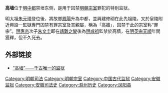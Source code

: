 {{unreferenced|time=2011-07-27T11:13:21+00:00}}
{{About|一个古代监狱|路易斯·汤姆林森的专辑|高墙 (路易斯·汤姆林森专辑)}}
'''高墙'''位于[[明中都遗址|明中都]]禁垣东侧，是用于囚禁[[明朝宗室|明朝宗室]]罪犯的特别监狱。

明太祖[[朱元璋|朱元璋]]登位後，將故鄉[[凤阳县|鳳陽]]升為中都，並興建修砌在此先祖陵。又於皇陵附近興設一監獄專門囚禁有罪宗室及其親屬，稱為「高牆」，囚禁于此的宗室称“罪宗”。[[建文帝|明惠帝]]次子[[朱文圭|朱文圭]]即在[[靖難之變|靖難之變]]後為[[明成祖|明成祖]]監禁於高牆，在[[明英宗|明英宗]][[天顺_(明朝)|天順]]年間獲釋，但不久死去。

== 外部链接 ==
*[https://web.archive.org/web/20150216225943/http://www.fynews.gov.cn/html/2010-10/8951.html “高墙”——千古唯一的监狱]

[[Category:明朝司法|Category:明朝司法]]
[[Category:明朝宗室|Category:明朝宗室]]
[[Category:中国古代监狱|Category:中国古代监狱]]
[[Category:安徽监狱|Category:安徽监狱]]
[[Category:安徽司法史|Category:安徽司法史]]
[[Category:滁州历史|Category:滁州历史]]
[[Category:凤阳县|Category:凤阳县]]